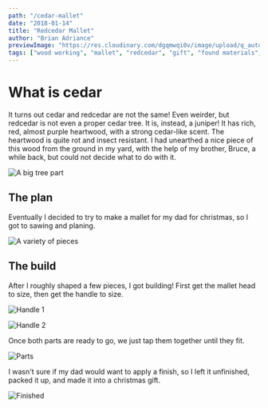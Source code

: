 ```yaml
---
path: "/cedar-mallet"
date: "2018-01-14"
title: "Redcedar Mallet"
author: "Brian Adriance"
previewImage: "https://res.cloudinary.com/dgqmwqi0v/image/upload/q_auto,f_auto,w_400/blog-posts/cedar-mallet/IMG_20171216_214048458_pkeeh0"
tags: ["wood working", "mallet", "redcedar", "gift", "found materials", "joinery"]
---
```


# What is cedar

It turns out cedar and redcedar are not the same! Even weirder, but redcedar is not even a proper cedar tree. It is, instead, a juniper! It has rich, red, almost purple heartwood, with a strong cedar-like scent. The heartwood is quite rot and insect resistant. I had unearthed a nice piece of this wood from the ground in my yard, with the help of my brother, Bruce, a while back, but could not decide what to do with it.

![A big tree part](https://res.cloudinary.com/dgqmwqi0v/image/upload/q_auto,f_auto,w_2048/blog-posts/cedar-mallet/IMG_20151212_163526_629_hnt60s)

## The plan

Eventually I decided to try to make a mallet for my dad for christmas, so I got to sawing and planing.

![A variety of pieces](https://res.cloudinary.com/dgqmwqi0v/image/upload/q_auto,f_auto,w_2048/blog-posts/cedar-mallet/IMG_20171112_195708_idji6z)

## The build

After I roughly shaped a few pieces, I got building! First get the mallet head to size, then get the handle to size.

![Handle 1](https://res.cloudinary.com/dgqmwqi0v/image/upload/q_auto,f_auto,w_2048/blog-posts/cedar-mallet/IMG_20171216_205738597_HDR_mehlm9)

![Handle 2](https://res.cloudinary.com/dgqmwqi0v/image/upload/q_auto,f_auto,w_2048/blog-posts/cedar-mallet/IMG_20171216_211333899_xhfmuw)

Once both parts are ready to go, we just tap them together until they fit.

![Parts](https://res.cloudinary.com/dgqmwqi0v/image/upload/q_auto,f_auto,w_2048/blog-posts/cedar-mallet/IMG_20171216_214048458_pkeeh0)

I wasn't sure if my dad would want to apply a finish, so I left it unfinished, packed it up, and made it into a christmas gift.

![Finished](https://res.cloudinary.com/dgqmwqi0v/image/upload/q_auto,f_auto,w_2048/blog-posts/cedar-mallet/IMG_20171217_153042027_wunkbs)
